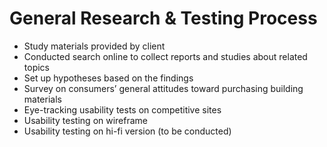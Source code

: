 # General Research & Testing Process

* Study materials provided by client
* Conducted search online to collect reports and studies about related topics
* Set up hypotheses based on the findings
* Survey on consumers’ general attitudes toward purchasing building materials
* Eye-tracking usability tests on competitive sites
* Usability testing on wireframe
* Usability testing on hi-fi version (to be conducted)

